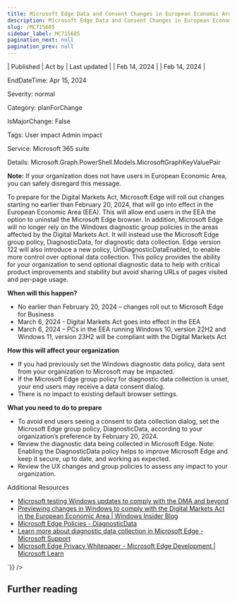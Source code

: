 ```yaml
---
title: Microsoft Edge Data and Consent Changes in European Economic Area
description: Microsoft Edge Data and Consent Changes in European Economic Area
slug: /MC715685
sidebar_label: MC715685
pagination_next: null
pagination_prev: null
---
```



| Published | Act by | Last updated |
| Feb 14, 2024 |  | Feb 14, 2024 |

EndDateTime: Apr 15, 2024

Severity: normal

Category: planForChange

IsMajorChange: False

Tags: User impact Admin impact

Service: Microsoft 365 suite

Details: Microsoft.Graph.PowerShell.Models.MicrosoftGraphKeyValuePair

<div dangerouslySetInnerHTML={{__html:`
<p><b>Note:</b>&nbsp;If your organization does not have users in European Economic Area, you can safely disregard this message.</p><p>To prepare for the Digital Markets Act, Microsoft Edge will roll out changes starting no earlier than February 20, 2024, that will go into effect in the European Economic Area (EEA). This will allow end users in the EEA the option to uninstall the Microsoft Edge browser. In addition, Microsoft Edge will no longer rely on the Windows diagnostic group policies in the areas affected by the Digital Markets Act. It will instead use the Microsoft Edge group policy, DiagnosticData, for diagnostic data collection. Edge version 122 will also introduce a new policy, UrlDiagnosticDataEnabled, to enable more control over optional data collection. This policy provides the ability for your organization to send optional diagnostic data to help with critical product improvements and stability but avoid sharing URLs of pages visited and per-page usage. 
</p><p><b>When will this happen?</b>
</p><ul><li>No earlier than February 20, 2024 – changes roll out to Microsoft Edge for Business  
</li><li>March 6, 2024 - Digital Markets Act goes into effect in the EEA
</li><li>March 6, 2024 – PCs in the EEA running Windows 10, version 22H2 and Windows 11, version 23H2 will be compliant with the Digital Markets Act
</li></ul><p><b>How this will affect your organization</b>
</p><ul><li>If you had previously set the Windows diagnostic data policy, data sent from your organization to Microsoft may be impacted. 
</li><li>If the Microsoft Edge group policy for diagnostic data collection is unset, your end users may receive a data consent dialog. 
</li><li>There is no impact to existing default browser settings.
</li></ul><p><b>What you need to do to prepare</b>
</p><ul><li>To avoid end users seeing a consent to data collection dialog, set the Microsoft Edge group policy, DiagnosticData, according to your organization’s preference by February 20, 2024. 
</li><li>Review the diagnostic data being collected in Microsoft Edge. Note: Enabling the DiagnosticData policy helps to improve Microsoft Edge and keep it secure, up to date, and working as expected.
</li><li>Review the UX changes and group policies to assess any impact to your organization. 
</li></ul><p>Additional Resources
</p><ul><li><a href="https://blogs.microsoft.com/eupolicy/2023/11/22/windows-updates-comply-dma-edge/" target="_blank">Microsoft testing Windows updates to comply with the DMA and beyond</a></li><li><a href="https://blogs.windows.com/windows-insider/2023/11/16/previewing-changes-in-windows-to-comply-with-the-digital-markets-act-in-the-european-economic-area/" target="_blank">Previewing changes in Windows to comply with the Digital Markets Act in the European Economic Area | Windows Insider Blog</a>
</li><li><a href="https://learn.microsoft.com/en-us/deployedge/microsoft-edge-policies#diagnosticdata" target="_blank">Microsoft Edge Policies - DiagnosticData</a>
</li><li><a href="https://support.microsoft.com/en-us/microsoft-edge/learn-more-about-diagnostic-data-collection-in-microsoft-edge-7fcee15b-39f7-ba02-bc59-9eef622c1a9f" target="_blank">Learn more about diagnostic data collection in Microsoft Edge - Microsoft Support</a>
</li><li><a href="https://learn.microsoft.com/microsoft-edge/privacy-whitepaper/#diagnostic-data" target="_blank">Microsoft Edge Privacy Whitepaper - Microsoft Edge Development | Microsoft Learn</a>
</li></ul>
`}} />

## Further reading
